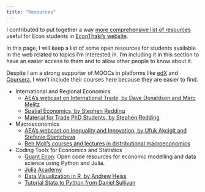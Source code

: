 ```yaml
---
title: "Resources"
---
```


I contributed to put together a way [more comprehensive list of resources](https://econthaki.github.io/recursos/2021/01/05/recursos.html) useful for Econ students in [EconThaki's website](https://econthaki.github.io/recursos/2021/01/05/recursos.html).

In this page, I will keep a list of some open resources for students available in the web related to topics I'm interested in. I'm including it in this section to have an easier access to them and to allow other people to know about it. 

Despite I am a strong supporter of MOOCs in platforms like [edX](https://www.edx.org/) and [Coursera](https://www.coursera.org/), I won't include their courses here because they are easier to find.

* International and Regional Economics
  + [AEA's webcast on International Trade, by Dave Donaldson and Marc Melitz](https://www.aeaweb.org/conference/cont-ed/2019-webcasts)
  + [Spatial Economics, by Stephen Redding](http://www.princeton.edu/~reddings/spatialeconomics.htm)
  + [Material for Trade PhD Students, by Stephen Redding](http://www.princeton.edu/~reddings/TradePhd.htm)
* Macroeconomics
  + [AEA's webcast on Inequality and Innovation, by Ufuk Akcigit and Stefanie Stantcheva](https://www.aeaweb.org/conference/cont-ed/2019-webcasts)
  + [Ben Moll's courses and lectures in distributional macroeconomics](https://benjaminmoll.com/lectures/)
* Coding Tools for Economics and Statistics
  + [Quant Econ](https://quantecon.org/): Open code resources for economic modelling and data science using Python and Julia.
  + [Julia Academy](https://juliaacademy.com/)
  + [Data Visualization in R, by Andrew Heiss](https://datavizm20.classes.andrewheiss.com/schedule/) 
  + [Tutorial Stata to Python from Daniel Sullivan](http://www.danielmsullivan.com/pages/tutorial_stata_to_python.html)






